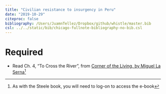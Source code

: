 ```yaml
---
title: "Civilian resistance to insurgency in Peru"
date: "2019-10-29"
citeproc: false
bibliography: /Users/JuamnTellez/Dropbox/github/whistle/master.bib
csl: ../../static/bib/chicago-fullnote-bibliography-no-bib.csl
---
```

  
# Required
  
  
- <i class="fa fa-external-link-square-alt" aria-hidden="true"></i> Read Ch. 4, "To Cross the River", from [Corner of the Living, by Miguel La Serna](https://ebookcentral.proquest.com/lib/southcarolina/detail.action?docID=834230)^[As with the Steele book, you will need to log-on to access the e-book]